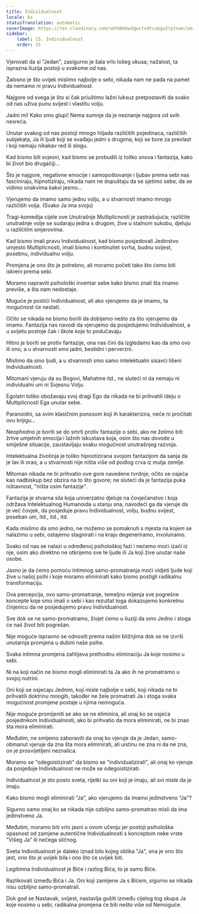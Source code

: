 ```yaml
---
title: Individualnost
locale: bs
statusTranslation: automatic
coverImage: https://res.cloudinary.com/xmfm6mhw3gwctndtcubgx2rptnae/image/upload/v1740468922/small_cover_tratado_de_psicologia_revolucionaria_a4c0dca4e0.webp
sidebar:
    label: 15. Individualnost
    order: 15
---
```

Vjerovati da si "Jedan", zasigurno je šala vrlo lošeg ukusa; nažalost, ta isprazna iluzija postoji u svakome od nas.

Žalosno je što uvijek mislimo najbolje o sebi, nikada nam ne pada na pamet da nemamo ni pravu Individualnost.

Najgore od svega je što si čak priuštimo lažni luksuz pretpostaviti da svako od nas uživa punu svijest i vlastitu volju.

Jadni mi! Kako smo glupi! Nema sumnje da je neznanje najgora od svih nesreća.

Unutar svakog od nas postoji mnogo hiljada različitih pojedinaca, različitih subjekata, Ja ili ljudi koji se svađaju jedni s drugima, koji se bore za prevlast i koji nemaju nikakav red ili slogu.

Kad bismo bili svjesni, kad bismo se probudili iz toliko snova i fantazija, kako bi život bio drugačiji...

Što je najgore, negativne emocije i samopoštovanje i ljubav prema sebi nas fasciniraju, hipnotiziraju, nikada nam ne dopuštaju da se sjetimo sebe, da se vidimo onakvima kakvi jesmo...

Vjerujemo da imamo samo jednu volju, a u stvarnosti imamo mnogo različitih volja. (Svako Ja ima svoju)

Tragi-komedija cijele ove Unutrašnje Multiplicnosti je zastrašujuća; različite unutrašnje volje se sudaraju jedna s drugom, žive u stalnom sukobu, djeluju u različitim smjerovima.

Kad bismo imali pravu Individualnost, kad bismo posjedovali Jedinstvo umjesto Multiplicnosti, imali bismo i kontinuitet svrha, budnu svijest, posebnu, individualnu volju.

Promjena je ono što je potrebno, ali moramo početi tako što ćemo biti iskreni prema sebi.

Moramo napraviti psihološki inventar sebe kako bismo znali šta imamo previše, a šta nam nedostaje.

Moguće je postići Individualnost, ali ako vjerujemo da je imamo, ta mogućnost će nestati.

Očito se nikada ne bismo borili da dobijemo nešto za što vjerujemo da imamo. Fantazija nas navodi da vjerujemo da posjedujemo Individualnost, a u svijetu postoje čak i škole koje to podučavaju.

Hitno je boriti se protiv fantazije, ona nas čini da izgledamo kao da smo ovo ili ono, a u stvarnosti smo jadni, bestidni i perverzni.

Mislimo da smo ljudi, a u stvarnosti smo samo intelektualni sisavci lišeni Individualnosti.

Mitomani vjeruju da su Bogovi, Mahatme itd., ne sluteći ni da nemaju ni individualni um ni Svjesnu Volju.

Egolatri toliko obožavaju svoj dragi Ego da nikada ne bi prihvatili ideju o Multiplicnosti Ega unutar sebe.

Paranoidni, sa svim klasičnim ponosom koji ih karakterizira, neće ni pročitati ovu knjigu...

Neophodno je boriti se do smrti protiv fantazije o sebi, ako ne želimo biti žrtve umjetnih emocija i lažnih iskustava koja, osim što nas dovode u smiješne situacije, zaustavljaju svaku mogućnost unutrašnjeg razvoja.

Intelektualna životinja je toliko hipnotizirana svojom fantazijom da sanja da je lav ili orao, a u stvarnosti nije ništa više od podlog crva iz mulja zemlje.

Mitoman nikada ne bi prihvatio ove gore navedene tvrdnje; očito se osjeća kao nadbiskup bez obzira na to što govore; ne sluteći da je fantazija puka ništavnost, "ništa osim fantazije".

Fantazija je stvarna sila koja univerzalno djeluje na čovječanstvo i koja održava Intelektualnog Humanoida u stanju sna, navodeći ga da vjeruje da je već čovjek, da posjeduje pravu Individualnost, volju, budnu svijest, poseban um, itd., itd., itd.

Kada mislimo da smo jedno, ne možemo se pomaknuti s mjesta na kojem se nalazimo u sebi, ostajemo stagnirati i na kraju degeneriramo, involuiramo.

Svako od nas se nalazi u određenoj psihološkoj fazi i nećemo moći izaći iz nje, osim ako direktno ne otkrijemo sve te ljude ili Ja koji žive unutar naše osobe.

Jasno je da ćemo pomoću intimnog samo-promatranja moći vidjeti ljude koji žive u našoj psihi i koje moramo eliminirati kako bismo postigli radikalnu transformaciju.

Ova percepcija, ovo samo-promatranje, temeljno mijenja sve pogrešne koncepte koje smo imali o sebi i kao rezultat toga dokazujemo konkretnu činjenicu da ne posjedujemo pravu Individualnost.

Sve dok se ne samo-promatramo, živjet ćemo u iluziji da smo Jedno i stoga će naš život biti pogrešan.

Nije moguće ispravno se odnositi prema našim bližnjima dok se ne izvrši unutarnja promjena u dubini naše psihe.

Svaka intimna promjena zahtijeva prethodnu eliminaciju Ja koje nosimo u sebi.

Ni na koji način ne bismo mogli eliminirati ta Ja ako ih ne promatramo u svojoj nutrini.

Oni koji se osjećaju Jednim, koji misle najbolje o sebi, koji nikada ne bi prihvatili doktrinu mnogih, također ne žele promatrati Ja i stoga svaka mogućnost promjene postaje u njima nemoguća.

Nije moguće promijeniti se ako se ne eliminira, ali onaj ko se osjeća posjednikom Individualnosti, ako bi prihvatio da mora eliminirati, ne bi znao šta mora eliminirati.

Međutim, ne smijemo zaboraviti da onaj ko vjeruje da je Jedan, samo-obmanut vjeruje da zna šta mora eliminirati, ali uistinu ne zna ni da ne zna, on je prosvijetljeni neznalica.

Moramo se "odegoistizirati" da bismo se "individualizirali", ali onaj ko vjeruje da posjeduje Individualnost ne može se odegoistizirati.

Individualnost je sto posto sveta, rijetki su oni koji je imaju, ali svi misle da je imaju.

Kako bismo mogli eliminirati "Ja", ako vjerujemo da imamo jedinstveno "Ja"?

Sigurno samo onaj ko se nikada nije ozbiljno samo-promatrao misli da ima jedinstveno Ja.

Međutim, moramo biti vrlo jasni u ovom učenju jer postoji psihološka opasnost od zamjene autentične Individualnosti s konceptom neke vrste "Višeg Ja" ili nečega sličnog.

Sveta Individualnost je daleko iznad bilo kojeg oblika "Ja", ona je ono što jest, ono što je uvijek bila i ono što će uvijek biti.

Legitimna Individualnost je Biće i razlog Bića, to je samo Biće.

Razlikovati između Bića i Ja. Oni koji zamijene Ja s Bićem, sigurno se nikada nisu ozbiljno samo-promatrali.

Dok god se Nastavak, svijest, nastavlja gušiti između cijelog tog skupa Ja koje nosimo u sebi, radikalna promjena će biti nešto više od Nemoguće.


